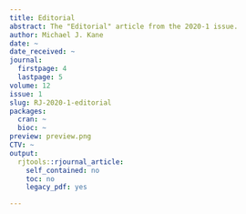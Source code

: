 ```yaml
---
title: Editorial
abstract: The "Editorial" article from the 2020-1 issue.
author: Michael J. Kane
date: ~
date_received: ~
journal:
  firstpage: 4
  lastpage: 5
volume: 12
issue: 1
slug: RJ-2020-1-editorial
packages:
  cran: ~
  bioc: ~
preview: preview.png
CTV: ~
output:
  rjtools::rjournal_article:
    self_contained: no
    toc: no
    legacy_pdf: yes

---
```

